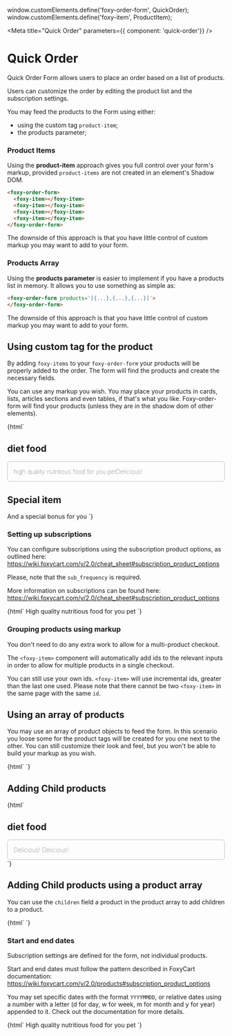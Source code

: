 window.customElements.define('foxy-order-form', QuickOrder);
window.customElements.define('foxy-item', ProductItem);

<Meta
 title="Quick Order"
 parameters={{ component: 'quick-order'}}
/>

# Quick Order

Quick Order Form allows users to place an order based on a list of products.

Users can customize the order by editing the product list and the subscription settings.

You may feed the products to the Form using either:

- using the custom tag `product-item`;
- the products parameter;

### Product Items

Using the **product-item** approach gives you full control over your form's markup, provided `product-items` are not created in an element's Shadow DOM.
```html
<foxy-order-form>
  <foxy-item></foxy-item>
  <foxy-item></foxy-item>
  <foxy-item></foxy-item>
  <foxy-item></foxy-item>
</foxy-order-form>
```
The downside of this approach is that you have little control of custom markup you may want to add to your form.

### Products Array

Using the **products parameter** is easier to implement if you have a products
list in memory. It allows you to use something as simple as:

```html
<foxy-order-form products='[{...},{...},{...}]'>
</foxy-order-form>
```

The downside of this approach is that you have little control of custom markup you may want to add to your form.

## Using custom tag for the product

By adding `foxy-items` to your `foxy-order-form` your products will be properly
added to the order. The form will find the products and create the necessary
fields.

You can use any markup you wish. You may place your products in cards, lists,
articles sections and even tables, if that's what you like. Foxy-order-form will
find your products (unless they are in the shadow dom of other elements).

<Preview>
  <Story name="Using product items">
    {html`
    <foxy-order-form>
      <style>
      .dietary-food {
        font-weight: 100;
        border: solid thin silver;
        border-radius: 6px;
        padding: 1em;
        display: flex;
      }
      .dietary-food img {
        height: 4em
      }
      </style>
      <h2>diet food</h2>
      <section class="dietary-food" >
        <foxy-item name="pup dog food" price="59.99"
          image="https://www.foxy.io/merchants/shopping-cart-full.svg">
          high quality nutritious food for you pet
        </foxy-item>
        <foxy-item name="pup dog rich food" price="69.99"
          image="https://www.foxy.io/merchants/shopping-cart-full.svg" >
          Delicious!
        </foxy-item>
      </section>
      <h2>Special item</h2>
      <foxy-item
        name="pup dog food"
        price="69.99"
        image="https://www.foxy.io/merchants/shopping-cart-full.svg">
        And a special bonus for you
      </foxy-item>
      </section>
    </foxy-order-form>
    `}
  </Story>
</Preview>

### Setting up subscriptions

You can configure subscriptions using the subscription product options, as outlined here:
https://wiki.foxycart.com/v/2.0/cheat_sheet#subscription_product_options

Please, note that the `sub_frequency` is required.

More information on subscriptions can be found here: https://wiki.foxycart.com/v/2.0/cheat_sheet#subscription_product_options

<Preview>
  <Story name="Product with subscription" >
    {html`
    <foxy-order-form frequencyOptions='["1d", "1w", ".5m", "1m"]'>
      <foxy-item
        name="Pup Dog Food"
        price="69.99"
        code="abc123"
        image="https://www.foxy.io/merchants/shopping-cart-full.svg"
        sub_frequency="1m"
        nutritional_facts="nutritional facts"
        >
        High quality nutritious food for you pet
      </foxy-item>
    </foxy-order-form>
    `}
  </Story>
</Preview>

### Grouping products using markup

You don't need to do any extra work to allow for a multi-product checkout.

The `<foxy-item>` component will automatically add ids to the relevant inputs in order to allow for multiple products in a single checkout.

You can still use your own ids. `<foxy-item>` will use incremental ids, greater than the last one used.
Please note that there cannot be two `<foxy-item>` in the same page with the same `id`.

## Using an array of products

You may use an array of product objects to feed the form.
In this scenario you loose some for the product tags will be created for you one next to the other.
You can still customize their look and feel, but you won't be able to build your markup as you wish.

<Preview>
  <Story name="Using an Array of products">
    {html`
    <foxy-order-form
   frequencyOptions='["1d", "1w", ".5m", "1m"]'
    products='[{"name":"Cub Puppy","price":"75.95", "updated": "test",  "nutritional_facts": "oi", "quantity_min": 42},{"name":"Bird Dog","price":"64.95"}]'>
    </foxy-order-form>
    `}
  </Story>
</Preview>

## Adding Child products

<Preview>
  <Story name="Child Products">
    {html`
	<foxy-order-form>
	      <h2>diet food</h2>
	      <section class="dietary-food" >
          <foxy-item name="Food Pack" price="0.00" 
            image="https://www.foxy.io/merchants/shopping-cart-full.svg">
            <foxy-item name="pup dog rich food" price="69.99"
              image="https://www.foxy.io/merchants/shopping-cart-full.svg"
              quantity_min="1"
              >
              Delicious!
            </foxy-item>
            <foxy-item name="pup dog rich food" price="69.99"
              image="https://www.foxy.io/merchants/shopping-cart-full.svg" 
              quantity_min="1"
              >
              Delicious!
            </foxy-item>
          </foxy-item>
	      </section>
    </foxy-order-form>    
    `}
  </Story>
</Preview>


## Adding Child products using a product array

You can use the `children` field a product in the product array to add children to a product.

<Preview>
  <Story name="Child products with a JS object">
    {html`
    <foxy-order-form
    products='[ { "name":"Cub Puppy", "price":"75.95" }, { "name":"Bird Dog", "price":"64.95", "children":[ { "name": "Tiny food", "price": "10.00" }, { "name": "Not so tiny food", "price": "8.00" } ] }]'>
    </foxy-order-form>
    `}
  </Story>
</Preview>


### Start and end dates

Subscription settings are defined for the form, not individual products.

Start and end dates must follow the pattern described in FoxyCart documentation:
https://wiki.foxycart.com/v/2.0/products#subscription_product_options

You may set specific dates with the format `YYYYMMDD`, or relative dates using a number with a letter (d for day, w for week, m for month and y for year) appended to it.
Check out the documentation for more details.

<Preview>
  <Story name="Start and End Dates" >
    {html`
    <foxy-order-form frequencyOptions='["1d", "1w", ".5m", "1m"]' sub_startdate="20200505" sub_enddate="20210505" >
      <foxy-item
        name="Pup Dog Food"
        price="69.99"
        sub_frequency="1m"
        >
        High quality nutritious food for you pet
      </foxy-item>
    </foxy-order-form>
    `}
  </Story>
</Preview>
